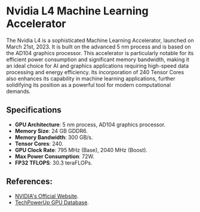 # Nvidia L4 Machine Learning Accelerator

The Nvidia L4 is a sophisticated Machine Learning Accelerator, launched on March 21st, 2023. It is built on the advanced 5 nm process and is based on the AD104 graphics processor. This accelerator is particularly notable for its efficient power consumption and significant memory bandwidth, making it an ideal choice for AI and graphics applications requiring high-speed data processing and energy efficiency. Its incorporation of 240 Tensor Cores also enhances its capability in machine learning applications, further solidifying its position as a powerful tool for modern computational demands.

## Specifications

- **GPU Architecture**: 5 nm process, AD104 graphics processor.
- **Memory Size**: 24 GB GDDR6.
- **Memory Bandwidth**: 300 GB/s.
- **Tensor Cores**: 240.
- **GPU Clock Rate**: 795 MHz (Base), 2040 MHz (Boost).
- **Max Power Consumption**: 72W.
- **FP32 TFLOPS**: 30.3 teraFLOPs.

## References:

- [NVIDIA's Official Website](https://www.nvidia.com/en-us/data-center/l4/).
- [TechPowerUp GPU Database](https://www.techpowerup.com/gpu-specs/l4.c4091).
